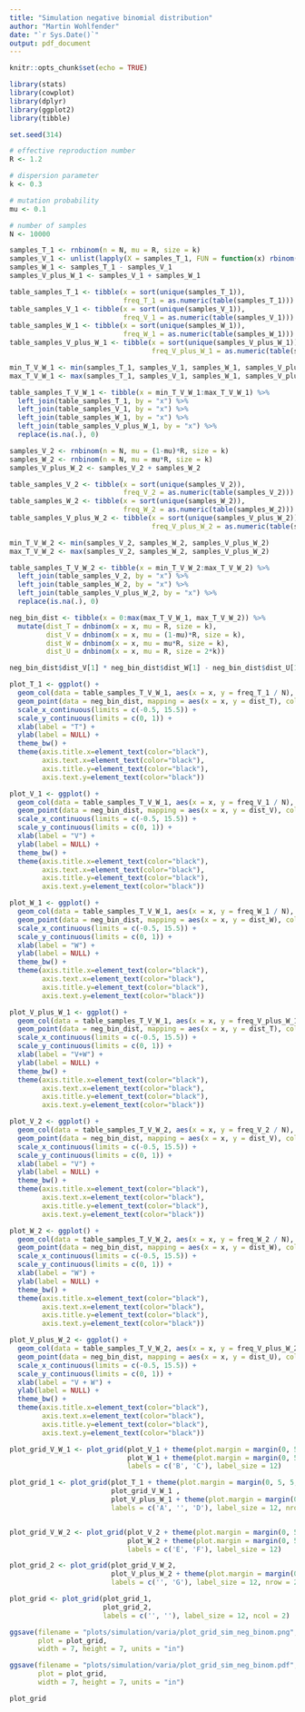 ```yaml
---
title: "Simulation negative binomial distribution"
author: "Martin Wohlfender"
date: "`r Sys.Date()`"
output: pdf_document
---
```


```r
knitr::opts_chunk$set(echo = TRUE)
```

```r
library(stats)
library(cowplot)
library(dplyr)
library(ggplot2)
library(tibble)
```

```r
set.seed(314)
```

```r

# effective reproduction number
R <- 1.2

# dispersion parameter
k <- 0.3

# mutation probability
mu <- 0.1

# number of samples
N <- 10000

```

```r

samples_T_1 <- rnbinom(n = N, mu = R, size = k)
samples_V_1 <- unlist(lapply(X = samples_T_1, FUN = function(x) rbinom(n = 1, size = x, prob = 1-mu)))
samples_W_1 <- samples_T_1 - samples_V_1
samples_V_plus_W_1 <- samples_V_1 + samples_W_1

table_samples_T_1 <- tibble(x = sort(unique(samples_T_1)),
                            freq_T_1 = as.numeric(table(samples_T_1)))
table_samples_V_1 <- tibble(x = sort(unique(samples_V_1)),
                            freq_V_1 = as.numeric(table(samples_V_1)))
table_samples_W_1 <- tibble(x = sort(unique(samples_W_1)),
                            freq_W_1 = as.numeric(table(samples_W_1)))
table_samples_V_plus_W_1 <- tibble(x = sort(unique(samples_V_plus_W_1)),
                                   freq_V_plus_W_1 = as.numeric(table(samples_V_plus_W_1)))

min_T_V_W_1 <- min(samples_T_1, samples_V_1, samples_W_1, samples_V_plus_W_1)
max_T_V_W_1 <- max(samples_T_1, samples_V_1, samples_W_1, samples_V_plus_W_1)

table_samples_T_V_W_1 <- tibble(x = min_T_V_W_1:max_T_V_W_1) %>%
  left_join(table_samples_T_1, by = "x") %>%
  left_join(table_samples_V_1, by = "x") %>%
  left_join(table_samples_W_1, by = "x") %>%
  left_join(table_samples_V_plus_W_1, by = "x") %>%
  replace(is.na(.), 0)

```

```r

samples_V_2 <- rnbinom(n = N, mu = (1-mu)*R, size = k)
samples_W_2 <- rnbinom(n = N, mu = mu*R, size = k)
samples_V_plus_W_2 <- samples_V_2 + samples_W_2

table_samples_V_2 <- tibble(x = sort(unique(samples_V_2)),
                            freq_V_2 = as.numeric(table(samples_V_2)))
table_samples_W_2 <- tibble(x = sort(unique(samples_W_2)),
                            freq_W_2 = as.numeric(table(samples_W_2)))
table_samples_V_plus_W_2 <- tibble(x = sort(unique(samples_V_plus_W_2)),
                                   freq_V_plus_W_2 = as.numeric(table(samples_V_plus_W_2)))

min_T_V_W_2 <- min(samples_V_2, samples_W_2, samples_V_plus_W_2)
max_T_V_W_2 <- max(samples_V_2, samples_W_2, samples_V_plus_W_2)

table_samples_T_V_W_2 <- tibble(x = min_T_V_W_2:max_T_V_W_2) %>%
  left_join(table_samples_V_2, by = "x") %>%
  left_join(table_samples_W_2, by = "x") %>%
  left_join(table_samples_V_plus_W_2, by = "x") %>%
  replace(is.na(.), 0)

```

```r

neg_bin_dist <- tibble(x = 0:max(max_T_V_W_1, max_T_V_W_2)) %>%
  mutate(dist_T = dnbinom(x = x, mu = R, size = k),
         dist_V = dnbinom(x = x, mu = (1-mu)*R, size = k),
         dist_W = dnbinom(x = x, mu = mu*R, size = k),
         dist_U = dnbinom(x = x, mu = R, size = 2*k))

neg_bin_dist$dist_V[1] * neg_bin_dist$dist_W[1] - neg_bin_dist$dist_U[1]

```

```r

plot_T_1 <- ggplot() + 
  geom_col(data = table_samples_T_V_W_1, aes(x = x, y = freq_T_1 / N), fill = "navy") +
  geom_point(data = neg_bin_dist, mapping = aes(x = x, y = dist_T), color = "firebrick") +
  scale_x_continuous(limits = c(-0.5, 15.5)) +
  scale_y_continuous(limits = c(0, 1)) +
  xlab(label = "T") +
  ylab(label = NULL) +
  theme_bw() +
  theme(axis.title.x=element_text(color="black"),
        axis.text.x=element_text(color="black"),
        axis.title.y=element_text(color="black"),
        axis.text.y=element_text(color="black"))

plot_V_1 <- ggplot() + 
  geom_col(data = table_samples_T_V_W_1, aes(x = x, y = freq_V_1 / N), fill = "navy") +
  geom_point(data = neg_bin_dist, mapping = aes(x = x, y = dist_V), color = "firebrick") +
  scale_x_continuous(limits = c(-0.5, 15.5)) +
  scale_y_continuous(limits = c(0, 1)) +
  xlab(label = "V") +
  ylab(label = NULL) +
  theme_bw() +
  theme(axis.title.x=element_text(color="black"),
        axis.text.x=element_text(color="black"),
        axis.title.y=element_text(color="black"),
        axis.text.y=element_text(color="black"))

plot_W_1 <- ggplot() + 
  geom_col(data = table_samples_T_V_W_1, aes(x = x, y = freq_W_1 / N), fill = "navy") +
  geom_point(data = neg_bin_dist, mapping = aes(x = x, y = dist_W), color = "firebrick") +
  scale_x_continuous(limits = c(-0.5, 15.5)) +
  scale_y_continuous(limits = c(0, 1)) +
  xlab(label = "W") +
  ylab(label = NULL) +
  theme_bw() +
  theme(axis.title.x=element_text(color="black"),
        axis.text.x=element_text(color="black"),
        axis.title.y=element_text(color="black"),
        axis.text.y=element_text(color="black"))

plot_V_plus_W_1 <- ggplot() + 
  geom_col(data = table_samples_T_V_W_1, aes(x = x, y = freq_V_plus_W_1 / N), fill = "navy") +
  geom_point(data = neg_bin_dist, mapping = aes(x = x, y = dist_T), color = "firebrick") +
  scale_x_continuous(limits = c(-0.5, 15.5)) +
  scale_y_continuous(limits = c(0, 1)) +
  xlab(label = "V+W") +
  ylab(label = NULL) +
  theme_bw() +
  theme(axis.title.x=element_text(color="black"),
        axis.text.x=element_text(color="black"),
        axis.title.y=element_text(color="black"),
        axis.text.y=element_text(color="black"))

```

```r

plot_V_2 <- ggplot() + 
  geom_col(data = table_samples_T_V_W_2, aes(x = x, y = freq_V_2 / N), fill = "navy") +
  geom_point(data = neg_bin_dist, mapping = aes(x = x, y = dist_V), color = "firebrick") +
  scale_x_continuous(limits = c(-0.5, 15.5)) +
  scale_y_continuous(limits = c(0, 1)) +
  xlab(label = "V") +
  ylab(label = NULL) +
  theme_bw() +
  theme(axis.title.x=element_text(color="black"),
        axis.text.x=element_text(color="black"),
        axis.title.y=element_text(color="black"),
        axis.text.y=element_text(color="black"))

plot_W_2 <- ggplot() + 
  geom_col(data = table_samples_T_V_W_2, aes(x = x, y = freq_W_2 / N), fill = "navy") +
  geom_point(data = neg_bin_dist, mapping = aes(x = x, y = dist_W), color = "firebrick") +
  scale_x_continuous(limits = c(-0.5, 15.5)) +
  scale_y_continuous(limits = c(0, 1)) +
  xlab(label = "W") +
  ylab(label = NULL) +
  theme_bw() +
  theme(axis.title.x=element_text(color="black"),
        axis.text.x=element_text(color="black"),
        axis.title.y=element_text(color="black"),
        axis.text.y=element_text(color="black"))

plot_V_plus_W_2 <- ggplot() + 
  geom_col(data = table_samples_T_V_W_2, aes(x = x, y = freq_V_plus_W_2 / N), fill = "navy") +
  geom_point(data = neg_bin_dist, mapping = aes(x = x, y = dist_U), color = "firebrick") +
  scale_x_continuous(limits = c(-0.5, 15.5)) +
  scale_y_continuous(limits = c(0, 1)) +
  xlab(label = "V + W") +
  ylab(label = NULL) +
  theme_bw() +
  theme(axis.title.x=element_text(color="black"),
        axis.text.x=element_text(color="black"),
        axis.title.y=element_text(color="black"),
        axis.text.y=element_text(color="black"))

```

```r

plot_grid_V_W_1 <- plot_grid(plot_V_1 + theme(plot.margin = margin(0, 5, 5, 20)),
                             plot_W_1 + theme(plot.margin = margin(0, 5, 5, 20)),
                             labels = c('B', 'C'), label_size = 12)

plot_grid_1 <- plot_grid(plot_T_1 + theme(plot.margin = margin(0, 5, 5, 20)),
                         plot_grid_V_W_1 ,
                         plot_V_plus_W_1 + theme(plot.margin = margin(0, 5, 5, 20)),
                         labels = c('A', '', 'D'), label_size = 12, nrow = 3)


plot_grid_V_W_2 <- plot_grid(plot_V_2 + theme(plot.margin = margin(0, 5, 5, 20)),
                             plot_W_2 + theme(plot.margin = margin(0, 5, 5, 20)),
                             labels = c('E', 'F'), label_size = 12)

plot_grid_2 <- plot_grid(plot_grid_V_W_2,
                         plot_V_plus_W_2 + theme(plot.margin = margin(0, 5, 5, 20)),
                         labels = c('', 'G'), label_size = 12, nrow = 2)

plot_grid <- plot_grid(plot_grid_1,
                       plot_grid_2,
                       labels = c('', ''), label_size = 12, ncol = 2)

ggsave(filename = "plots/simulation/varia/plot_grid_sim_neg_binom.png",
       plot = plot_grid,
       width = 7, height = 7, units = "in")

ggsave(filename = "plots/simulation/varia/plot_grid_sim_neg_binom.pdf",
       plot = plot_grid,
       width = 7, height = 7, units = "in")

plot_grid

```



